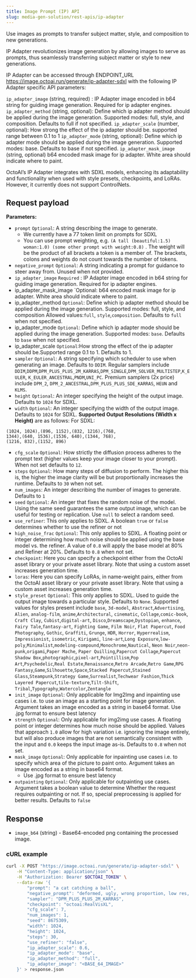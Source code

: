 ```yaml
---
title: Image Prompt (IP) API
slug: media-gen-solution/rest-apis/ip-adapter
---
```

Use images as prompts to transfer subject matter, style, and composition to new generations.

IP Adapter revolutionizes image generation by allowing images to serve as prompts, thus seamlessly transferring subject matter or style to new generations. 

IP Adapter can be accessed through ENDPOINT_URL https://image.octoai.run/generate/ip-adapter-sdxl with the following IP Adapter specific API parameters:

`ip_adapter_image` (string, required) : IP Adapter image encoded in b64 string for guiding image generation. Required for ip adapter engines.
`ip_adapter_method` (string, optional): Define which ip adapter method should be applied during the image generation. Supported modes: full, style, and composition. Defaults to full if not specified.
`ip_adapter_scale` (number, optional): How strong the effect of the ip adapter should be. supported range between 0.1 to 1
`ip_adapter_mode` (string, optional): Define which ip adapter mode should be applied during the image generation. Supported modes: base. Defaults to base if not specified.
`ip_adapter_mask_image` (string, optional) b64 encoded mask image for ip adapter. White area should indicate where to paint.

OctoAI’s IP Adapter integrates with SDXL models, enhancing its adaptability and functionality when used with style presets, checkpoints, and LoRAs. However, it currently does not support ControlNets.


## Request payload
**Parameters:**

- `prompt` `Optional`: A string describing the image to generate.
  - We currently have a 77 token limit on prompts for SDXL
  - You can use prompt weighting, e.g. `(A tall (beautiful:1.5) woman:1.0) (some other prompt with weight:0.8)` . The weight will be the product of all brackets a token is a member of. The brackets, colons and weights do not count towards the number of tokens.
- `negative_prompt` `Optional`: A string indicating a prompt for guidance to steer away from. Unused when not provided.
- `ip_adapter_image` `Required` : IP Adapter image encoded in b64 string for guiding image generation. Required for ip adapter engines.
- ip_adapter_mask_image `Optional: b64 encoded mask image for ip adapter. White area should indicate where to paint.
- ip_adapter_method `Optional`: Define which ip adapter method should be applied during the image generation. Supported modes: full, style, and composition
Allowed values:`full`, `style`,`composition`. Defaults to `full` when not specified.
- ip_adapter_mode `Optional`: Define which ip adapter mode should be applied during the image generation. Supported modes: `base`. Defaults to `base` when not specified. 
- ip_adapter_scale `Optional`:How strong the effect of the ip adapter should be.Supported range 0.1 to 1. Defaults to 1. 
- `sampler` `Optional`: A string specifying which scheduler to use when generating an image. Defaults to `DDIM`. Regular samplers include `DDIM`,`DDPM`,`DPM_PLUS_PLUS_2M_KARRAS`,`DPM_SINGLE`,`DPM_SOLVER_MULTISTEP`,`K_EULER`, `K_EULER_ANCESTRAL`,`PNDM`,`UNI_PC`. Premium samplers (2x price) include `DPM_2`, `DPM_2_ANCESTRAL`,`DPM_PLUS_PLUS_SDE_KARRAS`, `HEUN` and `KLMS`.
- `height` `Optional`: An integer specifying the height of the output image. Defaults to `1024` for SDXL.
- `width` `Optional`: An integer specifying the width of the output image. Defaults to `1024` for SDXL.
**Supported Output Resolutions (Width x Height)** are as follows:
For SDXL:
```
(1024, 1024),(896, 1152),(832, 1216),(768,
1344),(640, 1536),(1536, 640),(1344, 768),
(1216, 832),(1152, 896)
```
- `cfg_scale` `Optional`: How strictly the diffusion process adheres to the prompt text (higher values keep your image closer to your prompt). When not set defaults to `12`.
- `steps` `Optional`: How many steps of diffusion to perform. The higher this is, the higher the image clarity will be but proportionally increases the runtime. Defaults to `30` when not set.
- `num_images`: An integer describing the number of images to generate. Defaults to `1`
- `seed` `Optional`: An integer that fixes the random noise of the model. Using the same seed guarantees the same output image, which can be useful for testing or replication. Use `null` to select a random seed.
- `use_refiner`: This only applies to SDXL. A boolean `true` or `false` determines whether to use the refiner or not
- `high_noise_frac` `Optional`: This only applies to SDXL. A floating point or integer determining how much noise should be applied using the base model vs. the refiner. A value of `0.8` will apply the base model at 80% and Refiner at 20%. Defaults to `0.8` when not set.
- `checkpoint`: Here you can specify a checkpoint either from the OctoAI asset library or your private asset library. Note that using a custom asset increases generation time.
- `loras`: Here you can specify LoRAs, in name-weight pairs, either from the OctoAI asset library or your private asset library. Note that using a custom asset increases generation time.
- `style_preset` `Optional`: This only applies to SDXL. Used to guide the output image towards a particular style. Defaults to `None`. Supported values for styles present include `base`, `3d-model`, `Abstract`,`Advertising`, `Alien`, `analog-film`, `anime`,`Architectural`, `cinematic`, `Collage`,`comic-book`, `Craft Clay`, `Cubist`,`digital-art`, `Disco`,`Dreamscape`,`Dystopian`, `enhance`, `Fairy Tale`,`fantasy-art`, `Fighting Game`, `Film Noir`, `Flat Papercut`, `Food Photography`, `Gothic`, `Graffiti`, `Grunge`, `HDR`, `Horror`, `Hyperrealism`, `Impressionist`, `isometric`, `Kirigami`, `line-art`,`Long Exposure`,`low-poly`,`Minimalist`,`modeling-compound`,`Monochrome`,`Nautical`,
  `Neon Noir`,`neon-punk`,`origami`,`Paper Mache`, `Paper Quilling`,`Papercut Collage`,`Papercut Shadow Box`,`photographic`,`pixel-art`,`Pointillism`,`Pop Art`,`Psychedelic`,`Real Estate`,`Renaissance`,`Retro Arcade`,`Retro Game`,`RPG Fantasy`,`Game`,`Silhouette`,`Space`,`Stacked Papercut`,`Stained Glass`,`Steampunk`,`Strategy Game`,`Surrealist`,`Techwear Fashion`,`Thick Layered Papercut`,`tile-texture`,`Tilt-Shift`,
  `Tribal`,`Typography`,`Watercolor`,`Zentangle`
- `init_image` `Optional`: Only applicable for Img2Img and inpainting use cases i.e. to use an image as a starting point for image generation. Argument takes an image encoded as a string in base64 format.
  <Note>Use .jpg format to ensure best latency </Note>
- `strength` `Optional`: Only applicable for img2img use cases. A floating point or integer determines how much noise should be applied. Values that approach `1.0` allow for high variation i.e. ignoring the image entirely, but will also produce images that are not semantically consistent with the input and `0.0` keeps the input image as-is. Defaults to `0.8` when not set.
- `mask_image` `Optional`: Only applicable for inpainting use cases i.e. to specify which area of the picture to paint onto. Argument takes an image encoded as a string in base64 format.
  - Use .jpg format to ensure best latency
- `outpainting` `Optional`: Only applicable for outpainting use cases. Argument takes a boolean value to determine Whether the request requires outpainting or not. If so, special preprocessing is applied for better results. Defaults to `false`

## Response

* `image_b64` (string) - Base64-encoded png containing the processed image.

### cURL example


```bash cURL
curl -X POST "https://image.octoai.run/generate/ip-adapter-sdxl" \
    -H "Content-Type: application/json" \
    -H "Authorization: Bearer $OCTOAI_TOKEN" \
    --data-raw '{
        "prompt": "a cat catching a ball",
        "negative_prompt": "deformed, ugly, wrong proportion, low res, bad anatomy, worst quality, low quality",
        "sampler": "DPM_PLUS_PLUS_2M_KARRAS",
        "checkpoint": "octoai:RealVisXL",
        "cfg_scale": 7,
        "num_images": 1,
        "seed": 8675309,
        "width": 1024,
        "height": 1024,
        "steps": 30,
        "use_refiner": "false",
        "ip_adapter_scale": 0.6,
        "ip_adapter_mode": "base",
        "ip_adapter_method": "full",
        "ip_adapter_image": "<BASE_64_IMAGE>"
    }' > response.json
```
